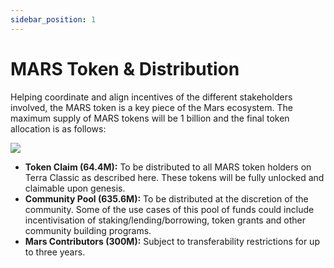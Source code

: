 ```yaml
---
sidebar_position: 1
---
```




# MARS Token & Distribution

Helping coordinate and align incentives of the different stakeholders involved, the MARS token is a key piece of the Mars ecosystem. The maximum supply of MARS tokens will be 1 billion and the final token allocation is as follows:

<img src={MarsTokenAndDistributionUrl} />

- **Token Claim (64.4M):** To be distributed to all MARS token holders on Terra Classic as described here. These tokens will be fully unlocked and claimable upon genesis.
- **Community Pool (635.6M):** To be distributed at the discretion of the community. Some of the use cases of this pool of funds could include incentivisation of staking/lending/borrowing, token grants and other community building programs.
- **Mars Contributors (300M):** Subject to transferability restrictions for up to three years.